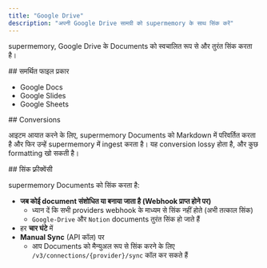 ```yaml
---
title: "Google Drive"
description: "अपनी Google Drive सामग्री को supermemory के साथ सिंक करें"
---
```


supermemory, Google Drive के Documents को स्वचालित रूप से और तुरंत सिंक करता है।

<div id="supported-file-types">
  ## समर्थित फाइल प्रकार
</div>

- Google Docs
- Google Slides
- Google Sheets

<div id="conversions">
  ## Conversions
</div>

आइटम आयात करने के लिए, supermemory Documents को Markdown में परिवर्तित करता है और फिर उन्हें supermemory में ingest करता है।
यह conversion lossy होता है, और कुछ formatting खो सकती है।

<div id="sync-frequency">
  ## सिंक फ़्रीक्वेंसी
</div>

supermemory Documents को सिंक करता है:

- **जब कोई document संशोधित या बनाया जाता है (Webhook प्राप्त होने पर)**
    - ध्यान दें कि सभी providers webhook के माध्यम से सिंक नहीं होते (अभी तत्काल सिंक)
    - `Google-Drive` और `Notion` documents तुरंत सिंक हो जाते हैं
- हर **चार घंटे** में
- **Manual Sync** (API कॉल) पर
    - आप Documents को मैन्युअल रूप से सिंक करने के लिए `/v3/connections/{provider}/sync` कॉल कर सकते हैं